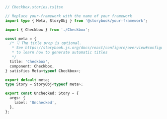 ```ts
// Checkbox.stories.ts|tsx

// Replace your-framework with the name of your framework
import type { Meta, StoryObj } from '@storybook/your-framework';

import { Checkbox } from './Checkbox';

const meta = {
  /* 👇 The title prop is optional.
   * See https://storybook.js.org/docs/react/configure/overview#configure-story-loading
   * to learn how to generate automatic titles
   */
  title: 'Checkbox',
  component: Checkbox,
} satisfies Meta<typeof Checkbox>;

export default meta;
type Story = StoryObj<typeof meta>;

export const Unchecked: Story = {
  args: {
    label: 'Unchecked',
  },
};
```
